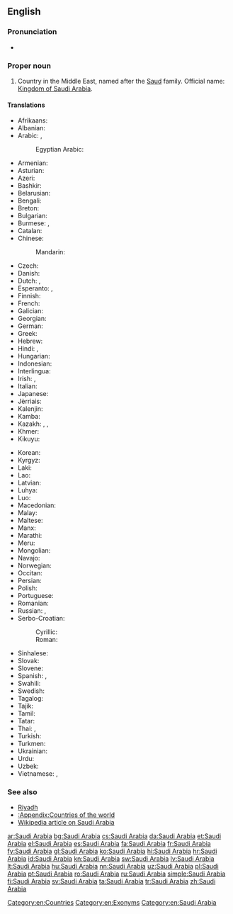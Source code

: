==English==
{{wikipedia}}

===Pronunciation===
* {{audio|en-us-Saudi Arabia.ogg|Audio (US)|lang=en}}

===Proper noun===
{{en-proper noun|head=[[Saudi]] [[Arabia]]}}

# Country in the Middle East, named after the [[Saud]] family. Official name: [[Kingdom of Saudi Arabia]].

====Translations====
{{trans-top|country in the Middle East}}
* Afrikaans: {{t|af|Saoedi-Arabië}}
* Albanian: {{t|sq|Arabia Saudite}}
* Arabic: {{t|ar|السعودية|f|tr=al-suʿudíyya}}, {{t|ar|المملكة العربية السعودية|f|tr=al-mamlaka al-ʿarabíyya al-suʿudíyya}}
*: Egyptian Arabic: {{t|arz|السعودية|f|tr=e'suʕudeya|sc=Arab}}
* Armenian: {{t|hy|Սաուդյան Արաբիա|tr=Saudyan Arabia}}
* Asturian: {{t+|ast|Arabia Saudita|f}}
* Azeri: {{t+|az|Səudiyyə Ərəbistanı}}
* Bashkir: {{t|ba|Сәғүд Ғәрәбстаны|tr=Säğüd Ğäräbstanı|sc=Cyrl}}
* Belarusian: {{t|be|Саудаўская Аравія|f|tr=Saúdaŭskaja Arávija}}
* Bengali: {{t|bn|সৌদি আরব|tr=saudi arôb|sc=Beng}}
* Breton: {{t|br|Arabia Saoudat}}
* Bulgarian: {{t+|bg|Саудитка Арабия|f|tr=Saúditka Arábija}}
* Burmese: {{t|my|ဆော်ဒီအာရေဗ္ယ|tr=sʰɔdi aẏebyá|sc=Mymr}}, {{t|my|ဆော်ဒီအာရေဗျနိုင်ငံ|tr=sʰɔdi aẏebyá nain-gan|sc=Mymr}}
* Catalan: {{t+|ca|Aràbia Saudita|f}}
* Chinese:
*: Mandarin: {{t+|cmn|沙特阿拉伯|tr=Shātè-Ālābó|sc=Hani}}
* Czech: {{t+|cs|Saúdská Arábie|f}}
* Danish: {{t|da|Saudi-Arabien}}
* Dutch: {{t+|nl|Saudi-Arabië}}, {{t+|nl|Saoedi-Arabië}}
* Esperanto: {{t|eo|Saudarabio}}, {{t|eo|Saud-Arabio}}
* Finnish: {{t+|fi|Saudi-Arabia}}
* French: {{t+|fr|Arabie Saoudite|f}}
* Galician: {{t+|gl|Arabia Saudí}}
* Georgian: {{t|ka|საუდის არაბეთი|sc=Geor}}
* German: {{t+|de|Saudi-Arabien|n}}
* Greek: {{t+|el|Σαουδική Αραβία|f|tr=Saoudikí Aravía}}
* Hebrew: {{t|he|ערב הסעודית|f|tr=‘Aráv ha-Sa’udít}}
* Hindi: {{t|hi|सऊदी अरब|tr=saūdī arab}}, {{t+|hi|सउदी अरब|tr=sa'udī arab}}
* Hungarian: {{t+|hu|Szaúd-Arábia}}
* Indonesian: {{t|id|Arab Saudi}}
* Interlingua: {{t|ia|Arabia Saudi}}
* Irish: {{t|ga|Araib Shádach|f|alt=An Araib Shádach}}, {{t|ga|Ríocht na hAraibe Sádaí|f}}
* Italian: {{t+|it|Arabia Saudita|f}}
* Japanese: {{t|ja|サウジアラビア|tr=Sauji-Arabia}}
* Jèrriais: {{t|roa-jer|Arabie Saudi|f}}
* Kalenjin: {{t|kln|Saudi Arabia}}
* Kamba: {{t|kam|Saudi Arabia}}
* Kazakh: {{t|kk|Арабстан|tr=Arabstan|sc=Cyrl}}, {{t|kk|Сауд Арабиясы|tr=Sawd Arabïyası|sc=Cyrl}}, {{t|kk|Сауд Аравиясы|tr=Sawd Aravïyası|sc=Cyrl}}
* Khmer: {{t|km|អារ៉ាប៊ីសាអូឌីត|tr=aaraabii saaoodiit|sc=Khmr}}
* Kikuyu: {{t|ki|Saudi Arabia}}
{{trans-mid}}
* Korean: {{t+|ko|사우디아라비아|tr=Saudi-Arabia|sc=Hang}}
* Kyrgyz: {{t|ky|Сауд Аравиясы|tr=Sawd Aravïyası|sc=Cyrl}}
* Laki: {{t|lki|Saudi Arabia}}
* Lao: {{t|lo|ອາຣາບີ​ຊາອູດີ|tr=ālābī sā'ūdī|sc=Laoo}}
* Latvian: {{t+|lv|Saūda Arābija|f}}
* Luhya: {{t|luy|Saudi Arabia}}
* Luo: {{t|luo|Saudi Arabia}}
* Macedonian: {{t|mk|Саудиска Арабија|f|tr=Saúdiska Arábija}}
* Malay: {{t|ms|Arab Saudi}}
* Maltese: {{t|mt|Għarabja Sawdita|f|alt=l-Għarabja Sawdita}}
* Manx: {{t|gv|Araab Saudi|alt=Yn Araab Saudi}}
* Marathi: {{t|mr|सउदी अरब|m|tr=saudī araba|sc=Deva}}
* Meru: {{t|mer|Saudi Arabia}}
* Mongolian: {{t|mn|Саудын Араб|tr=Saudyn Arab|sc=Cyrl}}
* Navajo: {{t|nv|Ásáí Bikéyah Saʼoodí}}
* Norwegian: {{t+|no|Saudi-Arabia}}
* Occitan: {{t+|oc|Arabia Saudita|f}}
* Persian: {{t+|fa|عربستان سعودی|tr='Arebistân-e Sa'udi}}
* Polish: {{t+|pl|Arabia Saudyjska}}
* Portuguese: {{t+|pt|Arábia Saudita|f}}
* Romanian: {{t+|ro|Arabia Saudită|f}}
* Russian: {{t|ru|Саудовская Аравия|f|tr=Saúdovskaja Arávija}}, {{t|ru|Саудия|f|tr=Saudíja}}
* Serbo-Croatian:
*: Cyrillic: {{t|sh|Саудијска Арабија|f|sc=Cyrl}}
*: Roman: {{t+|sh|Saudijska Arabija|f|sc=Latn}}
* Sinhalese: {{t|si|සවුදි අරාබියාව|tr=savudi arābiyāva|sc=Sinh}}
* Slovak: {{t|sk|Saudská Arábia|f}}
* Slovene: {{t|sl|Savdska Arabija|f}}
* Spanish: {{t+|es|Arabia Saudí|f}}, {{t+|es|Arabia Saudita|f}}
* Swahili: {{t+|sw|saudi arabia}}
* Swedish: {{t+|sv|Saudiarabien}}
* Tagalog: {{t+|tl|Arabyang Saudi}}
* Tajik: {{t|tg|Арабистони Саудӣ|sc=Cyrl}}
* Tamil: {{t|ta|சவுதி அரேபியா|sc=Taml}}
* Tatar: {{t|tt|Согуд Гарәбстаны|tr=Soğud Ğaräbstanı|sc=Cyrl}}
* Thai: {{t+|th|ซาอุดีอาระเบีย|tr=saa-ù-dee-aa-rá-bia}}, {{t|th|ประเทศซาอุดีอาระเบีย|tr=bprà-tâyt saa-ù-dee-aa-rá-bia}}
* Turkish: {{t+|tr|Suudi Arabistan}}
* Turkmen: {{t|tk|Saud Arabystany}}
* Ukrainian: {{t+|uk|Саудівська Аравія|f|tr=Saúdivsʹka Arávija}}
* Urdu: {{t|ur|سعودی عرب|tr=sa'udī arab}}
* Uzbek: {{t+|uz|Saudiya Arabistoni}}
* Vietnamese: {{t|vi|Ả Rập Saudi}}, {{t|vi|Ả Rập Xê Út}}
{{trans-bottom}}

===See also===
* [[Riyadh]]
* [[:Appendix:Countries of the world]]
* [[w:Saudi Arabia|Wikipedia article on Saudi Arabia]]

[[Category:en:Countries]]
[[Category:en:Exonyms]]
[[Category:en:Saudi Arabia]]

[[ar:Saudi Arabia]]
[[bg:Saudi Arabia]]
[[cs:Saudi Arabia]]
[[da:Saudi Arabia]]
[[et:Saudi Arabia]]
[[el:Saudi Arabia]]
[[es:Saudi Arabia]]
[[fa:Saudi Arabia]]
[[fr:Saudi Arabia]]
[[fy:Saudi Arabia]]
[[gl:Saudi Arabia]]
[[ko:Saudi Arabia]]
[[hi:Saudi Arabia]]
[[hr:Saudi Arabia]]
[[id:Saudi Arabia]]
[[kn:Saudi Arabia]]
[[sw:Saudi Arabia]]
[[lv:Saudi Arabia]]
[[lt:Saudi Arabia]]
[[hu:Saudi Arabia]]
[[nn:Saudi Arabia]]
[[uz:Saudi Arabia]]
[[pl:Saudi Arabia]]
[[pt:Saudi Arabia]]
[[ro:Saudi Arabia]]
[[ru:Saudi Arabia]]
[[simple:Saudi Arabia]]
[[fi:Saudi Arabia]]
[[sv:Saudi Arabia]]
[[ta:Saudi Arabia]]
[[tr:Saudi Arabia]]
[[zh:Saudi Arabia]]